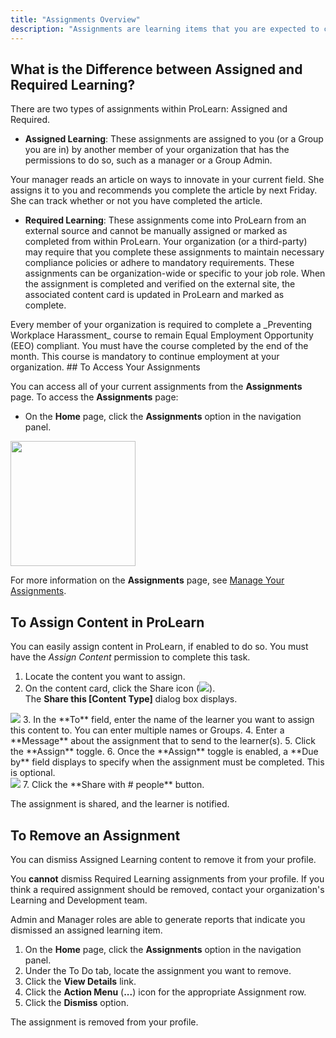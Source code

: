 ```yaml
---
title: "Assignments Overview"
description: "Assignments are learning items that you are expected to complete."
---
```

## What is the Difference between Assigned and Required Learning?
There are two types of assignments within ProLearn: Assigned and Required.
* **Assigned Learning**: These assignments are assigned to you (or a Group you are in) by another member of your organization that has the permissions to do so, such as a manager or a Group Admin.

<Card title="Assigned Learning Example:" horizontal="true"> 
Your manager reads an article on ways to innovate in your current field. She assigns it to you and recommends you complete the article by next Friday. She can track whether or not you have completed the article.
</Card>

* **Required Learning**: These assignments come into ProLearn from an external source and cannot be manually assigned or marked as completed from within ProLearn. Your organization (or a third-party) may require that you complete these assignments to maintain necessary compliance policies or adhere to mandatory requirements. These assignments can be organization-wide or specific to your job role. When the assignment is completed and verified on the external site, the associated content card is updated in ProLearn and marked as complete.

<Card title="Required Learning Example:" horizontal="true">
Every member of your organization is required to complete a _Preventing Workplace Harassment_ course to remain Equal Employment Opportunity (EEO) compliant. You must have the course completed by the end of the month. This course is mandatory to continue employment at your organization.
</Card>
<Tabs>
<Tab title="Access Your Assignments">
## To Access Your Assignments

You can access all of your current assignments from the **Assignments** page. To access the **Assignments** page:

- On the **Home** page, click the **Assignments** option in the navigation panel. <br />
<Frame>
<img src="/images/navigation_panel_assignments-callout.png" width="200px" />
</Frame>

<Tip>For more information on the **Assignments** page, see [Manage Your Assignments](/lrn-manage-assignments).</Tip>
</Tab>
<Tab title="Assign Content">
## To Assign Content in ProLearn
You can easily assign content in ProLearn, if enabled to do so.
<Info>You must have the _Assign Content_ permission to complete this task.</Info>
1. Locate the content you want to assign.
2. On the content card, click the Share icon (<img src="/images/share_icon.gif" />). <br />
The **Share this [Content Type]** dialog box displays. <br />
<Frame>
  <img src="/images/share_assignment.jpeg" />
</Frame>
3. In the **To** field, enter the name of the learner you want to assign this content to. You can enter multiple names or Groups.
4. Enter a **Message** about the assignment that to send to the learner(s).
5. Click the **Assign** toggle.
6. Once the **Assign** toggle is enabled, a **Due by** field displays to specify when the assignment must be completed. This is optional. <br />
<Frame>
  <img src="/images/share_assignment_assign.jpeg" />
</Frame>
7. Click the **Share with # people** button.

The assignment is shared, and the learner is notified. 
</Tab>
<Tab title="Remove an Assignment">
## To Remove an Assignment
You can dismiss Assigned Learning content to remove it from your profile.

You **cannot** dismiss Required Learning assignments from your profile. If you think a required assignment should be removed, contact your organization's Learning and Development team.

<Note>Admin and Manager roles are able to generate reports that indicate you dismissed an assigned learning item.</Note>
1. On the **Home** page, click the **Assignments** option in the navigation panel.
2. Under the To Do tab, locate the assignment you want to remove.
3. Click the **View Details** link.
4. Click the **Action Menu** (**...**) icon for the appropriate Assignment row.
5. Click the **Dismiss** option.

The assignment is removed from your profile.
</Tab>
</Tabs>
